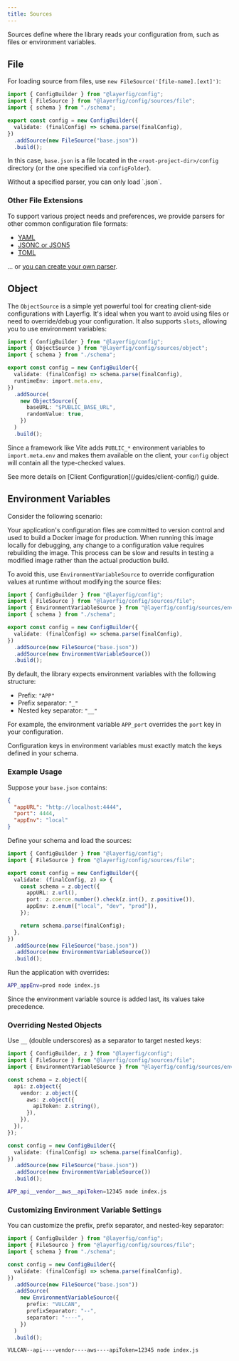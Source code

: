 ```yaml
---
title: Sources
---
```



Sources define where the library reads your configuration from, such as files or environment variables.

## File

For loading source from files, use `new FileSource('[file-name].[ext]')`:

```ts {2,8}
import { ConfigBuilder } from "@layerfig/config";
import { FileSource } from "@layerfig/config/sources/file";
import { schema } from "./schema";

export const config = new ConfigBuilder({
  validate: (finalConfig) => schema.parse(finalConfig),
})
  .addSource(new FileSource("base.json"))
  .build();
```

In this case, `base.json` is a file located in the `<root-project-dir>/config` directory (or the one specified via `configFolder`).

<Aside>Without a specified parser, you can only load `.json`.</Aside>

### Other File Extensions

To support various project needs and preferences, we provide parsers for other common configuration file formats:

- [YAML](/parsers/yaml/)
- [JSONC or JSON5](/parsers/json5/)
- [TOML](/parsers/toml/)

... or [you can create your own parser](/parsers/custom).

## Object

The `ObjectSource` is a simple yet powerful tool for creating client-side configurations with Layerfig. It's ideal when you want to avoid using files or need to override/debug your configuration. It also supports `slots`, allowing you to use environment variables:

```ts {2,7,10-13}
import { ConfigBuilder } from "@layerfig/config";
import { ObjectSource } from "@layerfig/config/sources/object";
import { schema } from "./schema";

export const config = new ConfigBuilder({
  validate: (finalConfig) => schema.parse(finalConfig),
  runtimeEnv: import.meta.env,
})
  .addSource(
    new ObjectSource({
      baseURL: "$PUBLIC_BASE_URL",
      randomValue: true,
    })
  )
  .build();
```

Since a framework like Vite adds `PUBLIC_*` environment variables to `import.meta.env` and makes them available on the client, your `config` object will contain all the type-checked values.

<Aside>
  See more details on [Client Configuration](/guides/client-config/) guide.
</Aside>

## Environment Variables

Consider the following scenario:

Your application's configuration files are committed to version control and used to build a Docker image for production. When running this image locally for debugging, any change to a configuration value requires rebuilding the image. This process can be slow and results in testing a modified image rather than the actual production build.

To avoid this, use `EnvironmentVariableSource` to override configuration values at runtime without modifying the source files:

```ts {3,10}
import { ConfigBuilder } from "@layerfig/config";
import { FileSource } from "@layerfig/config/sources/file";
import { EnvironmentVariableSource } from "@layerfig/config/sources/env";
import { schema } from "./schema";

export const config = new ConfigBuilder({
  validate: (finalConfig) => schema.parse(finalConfig),
})
  .addSource(new FileSource("base.json"))
  .addSource(new EnvironmentVariableSource())
  .build();
```

By default, the library expects environment variables with the following structure:

- Prefix: `"APP"`
- Prefix separator: `"_"`
- Nested key separator: `"__"`

For example, the environment variable `APP_port` overrides the `port` key in your configuration.

<Aside title="Important">
  Configuration keys in environment variables must exactly match the keys
  defined in your schema.
</Aside>

### Example Usage

Suppose your `base.json` contains:

```json
{
  "appURL": "http://localhost:4444",
  "port": 4444,
  "appEnv": "local"
}
```

Define your schema and load the sources:

```ts
import { ConfigBuilder } from "@layerfig/config";
import { FileSource } from "@layerfig/config/sources/file";

export const config = new ConfigBuilder({
  validate: (finalConfig, z) => {
    const schema = z.object({
      appURL: z.url(),
      port: z.coerce.number().check(z.int(), z.positive()),
      appEnv: z.enum(["local", "dev", "prod"]),
    });

    return schema.parse(finalConfig);
  },
})
  .addSource(new FileSource("base.json"))
  .addSource(new EnvironmentVariableSource())
  .build();
```

Run the application with overrides:

```bash
APP_appEnv=prod node index.js
```

Since the environment variable source is added last, its values take precedence.

### Overriding Nested Objects

Use `__` (double underscores) as a separator to target nested keys:

```ts
import { ConfigBuilder, z } from "@layerfig/config";
import { FileSource } from "@layerfig/config/sources/file";
import { EnvironmentVariableSource } from "@layerfig/config/sources/env";

const schema = z.object({
  api: z.object({
    vendor: z.object({
      aws: z.object({
        apiToken: z.string(),
      }),
    }),
  }),
});

const config = new ConfigBuilder({
  validate: (finalConfig) => schema.parse(finalConfig),
})
  .addSource(new FileSource("base.json"))
  .addSource(new EnvironmentVariableSource())
  .build();
```

```bash
APP_api__vendor__aws__apiToken=12345 node index.js
```

### Customizing Environment Variable Settings

You can customize the prefix, prefix separator, and nested-key separator:

```ts
import { ConfigBuilder } from "@layerfig/config";
import { FileSource } from "@layerfig/config/sources/file";
import { schema } from "./schema";

const config = new ConfigBuilder({
  validate: (finalConfig) => schema.parse(finalConfig),
})
  .addSource(new FileSource("base.json"))
  .addSource(
    new EnvironmentVariableSource({
      prefix: "VULCAN",
      prefixSeparator: "--",
      separator: "----",
    })
  )
  .build();
```

```bash
VULCAN--api----vendor----aws----apiToken=12345 node index.js
```
